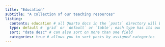 ```yaml
---
title: "Education"
subtitle: "A collection of our teaching resources"
listing:
  contents: education # all Quarto docs in the `posts` directory will be included on your listing page
  type: default # `grid` or `default` or `table`; each type has its own set of yaml options to include
  sort: "date desc" # can also sort on more than one field
  categories: true # allows you to sort posts by assigned categories 
---
```

